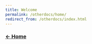 ```yaml
---
title: Welcome
permalink: /otherdocs/home/
redirect_from: /otherdocs/index.html
---
```


### [**$\leftarrow$ Home**](https://pegutierrezf.github.io/TropicalFreshwaterEcology/) 
<br>